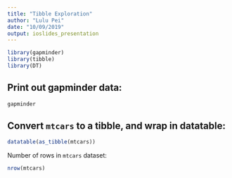 ```yaml
---
title: "Tibble Exploration"
author: "Lulu Pei"
date: "10/09/2019"
output: ioslides_presentation
---
```



```r
library(gapminder)
library(tibble)
library(DT)
```

## Print out gapminder data:

```r
gapminder
```

<!--This is a comment-->

## Convert `mtcars` to a tibble, and wrap in datatable:

```r
datatable(as_tibble(mtcars))
```

Number of rows in `mtcars` dataset:

```r
nrow(mtcars)
```
